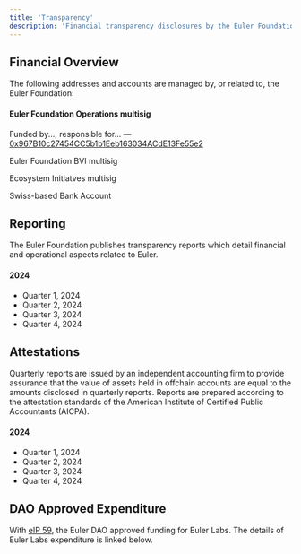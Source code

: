 ```yaml
---
title: 'Transparency'
description: 'Financial transparency disclosures by the Euler Foundation'
---
```


## Financial Overview
The following addresses and accounts are managed by, or related to, the Euler Foundation:

#### Euler Foundation Operations multisig
Funded by..., responsible for... — [0x967B10c27454CC5b1b1Eeb163034ACdE13Fe55e2](https://app.safe.global/balances?safe=eth:0x967B10c27454CC5b1b1Eeb163034ACdE13Fe55e2)

Euler Foundation BVI multisig

Ecosystem Initiatves multisig

Swiss-based Bank Account 

## Reporting

The Euler Foundation publishes transparency reports which detail financial and operational aspects related to Euler. 

#### 2024
- Quarter 1, 2024
- Quarter 2, 2024
- Quarter 3, 2024
- Quarter 4, 2024

## Attestations
Quarterly reports are issued by an independent accounting firm to provide assurance that the value of assets held in offchain accounts are equal to the amounts disclosed in quarterly reports. Reports are prepared according to the attestation standards of the American Institute of Certified Public Accountants (AICPA).

#### 2024
- Quarter 1, 2024
- Quarter 2, 2024
- Quarter 3, 2024
- Quarter 4, 2024

## DAO Approved Expenditure
With [eIP 59](https://snapshot.org/#/eulerdao.eth/proposal/0x8ac487df0dc8e5e219922a5e823a049ab254f433534a5d766d7e3f691b06a80d), the Euler DAO approved funding for Euler Labs. The details of Euler Labs expenditure is linked below. 


